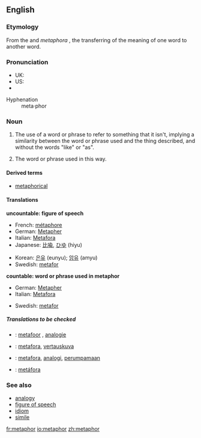 {{wikipedia}}
==English==

===Etymology===
From the {{L.}} and {{Gr.}} ''metaphora'' ''{{polytonic|μεταφορά}}'', the transferring of the meaning of one word to another word.<!--the Greek should be in Greek alphabet-->

===Pronunciation===
*UK: {{IPA|/ˈmetəfə/, /ˈmetəˌfɔː/}}
*US: {{IPA|/ˈmetəfər/}}
*{{audio|en-us-metaphor.ogg|Audio (US)}}
;Hyphenation
:meta&middot;phor

===Noun===
{{en-noun|s|-}}

# {{uncountable}} The use of a word or phrase to refer to something that it isn't, implying a similarity between the word or phrase used and the thing described, and without the words "like" or "as".
# {{countable}} The word or phrase used in this way.

====Derived terms====
*[[metaphorical]]

====Translations====
'''uncountable: figure of speech'''
{{top}}
*French: [[métaphore]] {{f}}
*German: [[Metapher]] {{f}}
*Italian: [[Metafora]] {{f}}
*Japanese: [[比喩]], [[ひゆ]] (hiyu)
{{mid}}
*Korean: [[은유]] (eunyu); [[암유]] (amyu)
*Swedish: [[metafor]] {{c}}
{{bottom}}

'''countable: word or phrase used in metaphor'''
{{top}}
*German: [[Metapher]] {{f}}
*Italian: [[Metafora]] {{f}}
{{mid}}
*Swedish: [[metafor]] {{c}}
{{bottom}}

=====Translations to be checked=====
{{checktrans}}

*{{ttbc|Dutch}}: [[metafoor]] {{m}}, [[analogie]] {{f}}
*{{ttbc|Finnish}}: [[metafora]], [[vertauskuva]]
*{{ttbc|Indonesian}}: [[metafora]], [[analogi]], [[umpama|perumpamaan]]
*{{ttbc|Spanish}}: [[metáfora]] {{f}}

===See also===
*[[analogy]]
*[[figure of speech]]
*[[idiom]]
*[[simile]]

[[fr:metaphor]]
[[io:metaphor]]
[[zh:metaphor]]